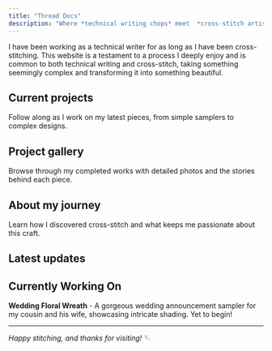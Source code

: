 ```yaml
---
title: "Thread Docs"
description: "Where *technical writing chops* meet  *cross-stitch artistry*"
---
```


I have been working as a technical writer for as long as I have been cross-stitching. This website is a testament to a process I deeply enjoy and is common to both technical writing and cross-stitch, taking something seemingly complex and transforming it into something beautiful.

## **Current projects**
Follow along as I work on my latest pieces, from simple samplers to complex designs.

## **Project gallery**
Browse through my completed works with detailed photos and the stories behind each piece.

## **About my journey**
Learn how I discovered cross-stitch and what keeps me passionate about this craft.

## **Latest updates**

::: {.callout-note}
## Currently Working On
**Wedding Floral Wreath** - A gorgeous wedding announcement sampler for my cousin and his wife, showcasing intricate shading. Yet to begin!
:::

---

*Happy stitching, and thanks for visiting!* 🪡 